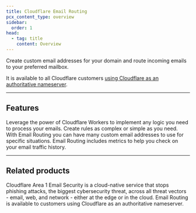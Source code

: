 ```yaml
---
title: Cloudflare Email Routing
pcx_content_type: overview
sidebar:
  order: 1
head:
  - tag: title
    content: Overview
---
```



<Description>

Create custom email addresses for your domain and route incoming emails to your preferred mailbox.
</Description>

<Plan id="email.email_routing.properties.availability.summary" />

<Render file="email-routing-definition" />

It is available to all Cloudflare customers [using Cloudflare as an authoritative nameserver](/dns/zone-setups/full-setup/).

***

## Features

<Feature header="Email Workers" href="/email-routing/email-workers/">
Leverage the power of Cloudflare Workers to implement any logic you need to process your emails. Create rules as complex or simple as you need.
</Feature>

<Feature header="Custom addresses" href="/email-routing/get-started/enable-email-routing/">
With Email Routing you can have many custom email addresses to use for specific situations.
</Feature>

<Feature header="Analytics" href="/email-routing/get-started/email-routing-analytics/">
Email Routing includes metrics to help you check on your email traffic history.
</Feature>

***

## Related products

<RelatedProduct header="Area 1 Email Security" href="/email-security/" product="email-security">
Cloudflare Area 1 Email Security is a cloud-native service that stops phishing attacks, the biggest cybersecurity threat, across all threat vectors - email, web, and network - either at the edge or in the cloud.
</RelatedProduct>

<RelatedProduct header="DNS" href="/dns/" product="dns">
Email Routing is available to customers using Cloudflare as an authoritative nameserver.
</RelatedProduct>
